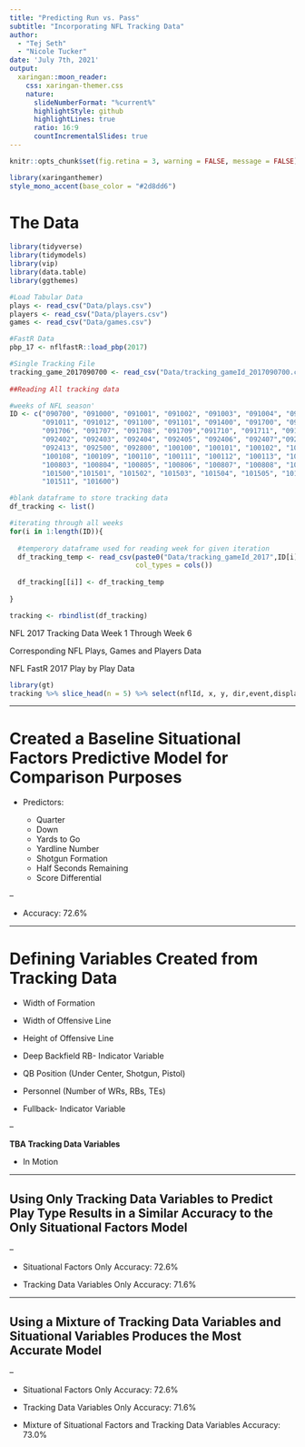 ```yaml
---
title: "Predicting Run vs. Pass"
subtitle: "Incorporating NFL Tracking Data"
author: 
  - "Tej Seth"
  - "Nicole Tucker"
date: 'July 7th, 2021'
output:
  xaringan::moon_reader:
    css: xaringan-themer.css
    nature:
      slideNumberFormat: "%current%"
      highlightStyle: github
      highlightLines: true
      ratio: 16:9
      countIncrementalSlides: true
---
```

```r
knitr::opts_chunk$set(fig.retina = 3, warning = FALSE, message = FALSE)
```

```r
library(xaringanthemer)
style_mono_accent(base_color = "#2d8dd6")
```

# The Data

```r
library(tidyverse)
library(tidymodels)
library(vip)
library(data.table)
library(ggthemes)

```

```r
#Load Tabular Data
plays <- read_csv("Data/plays.csv")
players <- read_csv("Data/players.csv")
games <- read_csv("Data/games.csv")

#FastR Data
pbp_17 <- nflfastR::load_pbp(2017)

#Single Tracking File
tracking_game_2017090700 <- read_csv("Data/tracking_gameId_2017090700.csv")
  
##Reading All tracking data

#weeks of NFL season'
ID <- c("090700", "091000", "091001", "091002", "091003", "091004", "091005", "091007", "091008", "091009", "091010",
        "091011", "091012", "091100", "091101", "091400", "091700", "091701", "091702", "091703", "091704","091705",
        "091706", "091707", "091708", "091709","091710", "091711", "091712", "091713", "091800", "092100", "092401",
        "092402", "092403", "092404", "092405", "092406", "092407","092408", "092409", "092410", "092411", "092412",
        "092413", "092500", "092800", "100100", "100101", "100102", "100103", "100104", "100105", "100106","100107",
        "100108", "100109", "100110", "100111", "100112", "100113", "100200", "100500", "100800", "100801","100802", 
        "100803", "100804", "100805", "100806", "100807", "100808", "100809", "100810", "100811", "100900", "101200",
        "101500","101501", "101502", "101503", "101504", "101505", "101506", "101507", "101508", "101509", "101510",
        "101511", "101600")

#blank dataframe to store tracking data
df_tracking <- list()

#iterating through all weeks
for(i in 1:length(ID)){
  
  #temperory dataframe used for reading week for given iteration
  df_tracking_temp <- read_csv(paste0("Data/tracking_gameId_2017",ID[i],".csv"),
                               col_types = cols())
  
  df_tracking[[i]] <- df_tracking_temp
  
}

tracking <- rbindlist(df_tracking)

```

NFL 2017 Tracking Data Week 1 Through Week 6 

Corresponding NFL Plays, Games and Players Data

NFL FastR 2017 Play by Play Data





```r
library(gt)
tracking %>% slice_head(n = 5) %>% select(nflId, x, y, dir,event,displayName, frame.id, playId, gameId) %>% gt()
```




---

# Created a Baseline Situational Factors Predictive Model for Comparison Purposes

- Predictors:

  - Quarter
  - Down
  - Yards to Go
  - Yardline Number
  - Shotgun Formation
  - Half Seconds Remaining  
  - Score Differential
  
--

- Accuracy: 72.6%

---

# Defining Variables Created from Tracking Data

- Width of Formation

- Width of Offensive Line

- Height of Offensive Line

- Deep Backfield RB- Indicator Variable

- QB Position (Under Center, Shotgun, Pistol)

- Personnel (Number of WRs, RBs, TEs)

- Fullback- Indicator Variable

--

__TBA Tracking Data Variables__

- In Motion

---

## Using Only Tracking Data Variables to Predict Play Type Results in a Similar Accuracy to the Only Situational Factors Model

--

- Situational Factors Only Accuracy: 72.6%

- Tracking Data Variables Only Accuracy: 71.6%


---

## Using a Mixture of Tracking Data Variables and Situational Variables Produces the Most Accurate Model

--

- Situational Factors Only Accuracy: 72.6%

- Tracking Data Variables Only Accuracy: 71.6%

- Mixture of Situational Factors and Tracking Data Variables Accuracy: 73.0%


